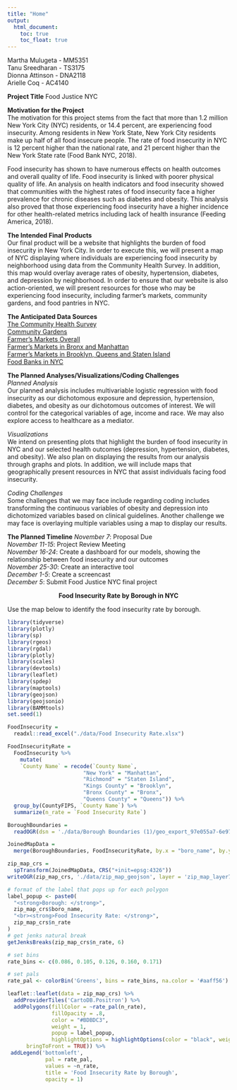 ```yaml
---
title: "Home"
output: 
  html_document:
    toc: true
    toc_float: true
---
```


Martha Mulugeta - MM5351 <br /> 
Tanu Sreedharan - TS3175 <br /> 
Dionna Attinson - DNA2118 <br /> 
Arielle Coq - AC4140

**Project Title**
Food Justice NYC

**Motivation for the Project** <br /> 
The motivation for this project stems from the fact that more than 1.2 million New York City (NYC) residents, or 14.4 percent, are experiencing food insecurity. Among residents in New York State, New York City residents make up half of all food insecure people. The rate of food insecurity in NYC is 12 percent higher than the national rate, and 21 percent higher than the New York State rate (Food Bank NYC, 2018).

Food insecurity has shown to have numerous effects on health outcomes and overall quality of life. Food insecurity is linked with poorer physical quality of life. An analysis on health indicators and food insecurity showed that communities with the highest rates of food insecurity face a higher prevalence for chronic diseases such as diabetes and obesity. This analysis also proved that those experiencing food insecurity have a higher incidence for other health-related metrics including lack of health insurance (Feeding America, 2018).

**The Intended Final Products** <br /> 
Our final product will be a website that highlights the burden of food insecurity in New York City. In order to execute this, we will present a map of NYC displaying where individuals are experiencing food insecurity by neighborhood using data from the Community Health Survey. In addition, this map would overlay average rates of obesity, hypertension, diabetes, and depression by neighborhood. In order to ensure that our website is also action-oriented, we will present resources for those who may be experiencing food insecurity, including farmer’s markets, community gardens, and food pantries in NYC.

**The Anticipated Data Sources** <br /> 
[The Community Health Survey](https://www1.nyc.gov/site/doh/data/data-sets/community-health-survey-public-use-data.page) <br /> 
[Community Gardens](https://greenthumb.nycgovparks.org/gardensearch.php#garden-list) <br /> 
[Farmer’s Markets Overall](https://www.agriculture.ny.gov/AP/agservices/fmnp/fmnp-authorized-markets.html#fm) <br /> 
[Farmer’s Markets in Bronx and Manhattan](https://www.agriculture.ny.gov/AP/agservices/fmnp/fm/Farmers%20Markets%20NYC%20Bronx%20and%20Manhattan.pdf) <br /> 
[Farmer’s Markets in Brooklyn, Queens and Staten Island](https://www.agriculture.ny.gov/AP/agservices/fmnp/fm/Farmers%20Markets%20NYC%20Brooklyn%20Queens%20and%20Staten%20Island.pdf) <br /> 
[Food Banks in NYC](https://www.foodbanknyc.org/get-help/)

**The Planned Analyses/Visualizations/Coding Challenges** <br /> 
_Planned Analysis_ <br /> 
Our planned analysis includes multivariable logistic regression with food insecurity as our dichotomous exposure and depression, hypertension, diabetes, and obesity as our dichotomous outcomes of interest. We will control for the categorical variables of age, income and race. We may also explore access to healthcare as a mediator.

_Visualizations_ <br /> 
We intend on presenting plots that highlight the burden of food insecurity in NYC and our selected health outcomes (depression, hypertension, diabetes, and obesity). We also plan on displaying the results from our analysis through graphs and plots. In addition, we will include maps that geographically present resources in NYC that assist individuals facing food insecurity.

_Coding Challenges_ <br /> 
Some challenges that we may face include regarding coding includes transforming the continuous variables of obesity and depression into dichotomized variables based on clinical guidelines. Another challenge we may face is overlaying multiple variables using a map to display our results. 

**The Planned Timeline**
_November 7_: Proposal Due <br /> 
_November 11-15_: Project Review Meeting <br /> 
_November 16-24_: Create a dashboard for our models, showing the relationship between food insecurity and our outcomes <br /> 
_November  25-30_: Create an interactive tool <br /> 
_December 1-5_: Create a screencast <br /> 
_December 5_: Submit Food Justice NYC final project

<center>**Food Insecurity Rate by Borough in NYC**</center>
Use the map below to identify the food insecurity rate by borough. 

```r
library(tidyverse)
library(plotly)
library(sp)
library(rgeos)
library(rgdal)
library(plotly)
library(scales)
library(devtools)
library(leaflet)
library(spdep)
library(maptools)
library(geojson)
library(geojsonio)
library(BAMMtools)
set.seed(1)
```

```r
FoodInsecurity =  
  readxl::read_excel("./data/Food Insecurity Rate.xlsx")
```

```r
FoodInsecurityRate = 
  FoodInsecurity %>% 
    mutate(
    `County Name` = recode(`County Name`, 
                        "New York" = "Manhattan",                                
                        "Richmond" = "Staten Island", 
                        "Kings County" = "Brooklyn", 
                        "Bronx County" = "Bronx", 
                        "Queens County" = "Queens")) %>% 
  group_by(CountyFIPS, `County Name`) %>% 
  summarize(n_rate = `Food Insecurity Rate`)
```

```r
BoroughBoundaries = 
  readOGR(dsn = './data/Borough Boundaries (1)/geo_export_97e055a7-6e97-45ba-a62a-655afa70a40a.shp', stringsAsFactors = FALSE) 

JoinedMapData =  
  merge(BoroughBoundaries, FoodInsecurityRate, by.x = "boro_name", by.y = "County Name") 
```

```r
zip_map_crs = 
  spTransform(JoinedMapData, CRS("+init=epsg:4326")) 
writeOGR(zip_map_crs, './data/zip_map_geojson', layer = 'zip_map_layer7', driver = 'GeoJSON')
```
 
```r
# format of the label that pops up for each polygon
label_popup <- paste0(
  "<strong>Borough: </strong>",
  zip_map_crs$boro_name,
  "<br><strong>Food Insecurity Rate: </strong>",
  zip_map_crs$n_rate
)
# get jenks natural break 
getJenksBreaks(zip_map_crs$n_rate, 6)

# set bins
rate_bins <- c(0.086, 0.105, 0.126, 0.160, 0.171)

# set pals
rate_pal <- colorBin('Greens', bins = rate_bins, na.color = '#aaff56')

```

```r
leaflet::leaflet(data = zip_map_crs) %>% 
  addProviderTiles('CartoDB.Positron') %>% 
  addPolygons(fillColor = ~rate_pal(n_rate),
              fillOpacity = .8,
              color = "#BDBDC3",
              weight = 1,
              popup = label_popup,
              highlightOptions = highlightOptions(color = "black", weight = 2,
      bringToFront = TRUE)) %>% 
 addLegend('bottomleft',
            pal = rate_pal,
            values = ~n_rate,
            title = 'Food Insecurity Rate by Borough',
            opacity = 1)
```

 



